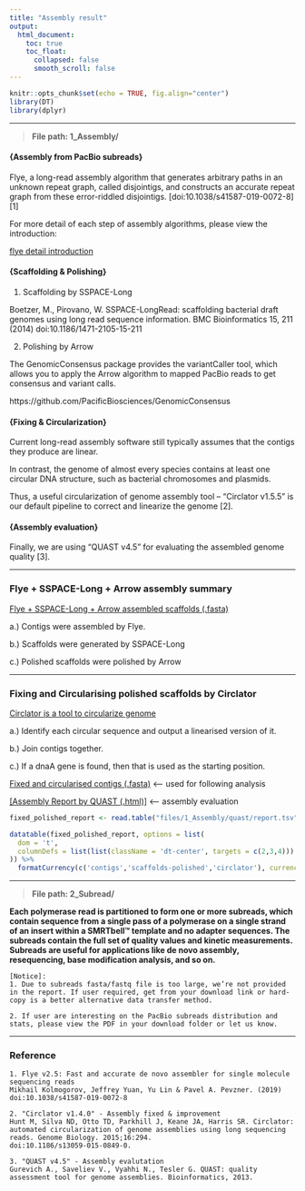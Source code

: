 ```yaml
---
title: "Assembly result"
output:
  html_document:
    toc: true
    toc_float:
      collapsed: false
      smooth_scroll: false
---
```


```r
knitr::opts_chunk$set(echo = TRUE, fig.align="center")
library(DT)
library(dplyr)
```

***

> __File path: 1_Assembly/__

#### {Assembly from PacBio subreads}

Flye, a long-read assembly algorithm that generates arbitrary paths in an unknown repeat graph, called disjointigs, and constructs an accurate repeat graph from these error-riddled disjointigs.
[doi:10.1038/s41587-019-0072-8] [1]

For more detail of each step of assembly algorithms, please view the introduction:

<a href="https://github.com/fenderglass/Flye/blob/flye/docs/USAGE.md" target="_blank">flye detail introduction</a>

#### {Scaffolding & Polishing}

1. Scaffolding by SSPACE-Long

Boetzer, M., Pirovano, W. SSPACE-LongRead: scaffolding bacterial draft genomes using long read sequence information. BMC Bioinformatics 15, 211 (2014) doi:10.1186/1471-2105-15-211

2. Polishing by Arrow

The GenomicConsensus package provides the variantCaller tool, which allows you to apply the Arrow algorithm to mapped PacBio reads to get consensus and variant calls.

https://github.com/PacificBiosciences/GenomicConsensus

#### {Fixing & Circularization}

Current long-read assembly software still typically assumes that the contigs they produce are linear. 

In contrast, the genome of almost every species contains at least one circular DNA structure, such as bacterial chromosomes and plasmids. 

Thus, a useful circularization of genome assembly tool – “Circlator v1.5.5” is our default pipeline to correct and linearize the genome [2]. 

#### {Assembly evaluation}

Finally, we are using “QUAST v4.5” for evaluating the assembled genome quality [3].

***

### Flye + SSPACE-Long + Arrow assembly summary

[Flye + SSPACE-Long + Arrow assembled scaffolds (.fasta)](files/1_Assembly/<prefix>.scaffolds.polished.fasta)

a.) Contigs were assembled by Flye.

b.) Scaffolds were generated by SSPACE-Long

c.) Polished scaffolds were polished by Arrow

***

### Fixing and Circularising polished scaffolds by Circlator

<a href="https://sanger-pathogens.github.io/circlator/" target="_blank">Circlator is a tool to circularize genome</a>

a.) Identify each circular sequence and output a linearised version of it.

b.) Join contigs together.

c.) If a dnaA gene is found, then that is used as the starting position.

[Fixed and circularised contigs (.fasta)](files/1_Assembly/<prefix>_polished_fixed.circularise.fasta) <--- used for following analysis

<a href="files/1_Assembly/quast/report.html" target="_blank">[Assembly Report by QUAST (.html)]</a> <--- assembly evaluation

```r
fixed_polished_report <- read.table("files/1_Assembly/quast/report.tsv", header=T, check.names=F, sep="\t")

datatable(fixed_polished_report, options = list(
  dom = 't',
  columnDefs = list(list(className = 'dt-center', targets = c(2,3,4)))
)) %>%
  formatCurrency(c('contigs','scaffolds-polished','circlator'), currency = "", interval = 3, mark = ",", digits=0)
```

***

> __File path: 2_Subread/__

__Each polymerase read is partitioned to form one or more subreads, which contain sequence from a single pass of a polymerase on a single strand of an insert within a SMRTbell™ template and no adapter sequences. The subreads contain the full set of quality values and kinetic measurements. Subreads are useful for applications like de novo assembly, resequencing, base modification analysis, and so on.__

```
[Notice]:
1. Due to subreads fasta/fastq file is too large, we’re not provided in the report. If user required, get from your download link or hard-copy is a better alternative data transfer method.

2. If user are interesting on the PacBio subreads distribution and stats, please view the PDF in your download folder or let us know.
```

***

### Reference
```
1. Flye v2.5: Fast and accurate de novo assembler for single molecule sequencing reads
Mikhail Kolmogorov, Jeffrey Yuan, Yu Lin & Pavel A. Pevzner. (2019) doi:10.1038/s41587-019-0072-8

2. "Circlator v1.4.0" - Assembly fixed & improvement
Hunt M, Silva ND, Otto TD, Parkhill J, Keane JA, Harris SR. Circlator: automated circularization of genome assemblies using long sequencing reads. Genome Biology. 2015;16:294. 
doi:10.1186/s13059-015-0849-0.

3. "QUAST v4.5" - Assembly evalutation
Gurevich A., Saveliev V., Vyahhi N., Tesler G. QUAST: quality assessment tool for genome assemblies. Bioinformatics, 2013.
```
